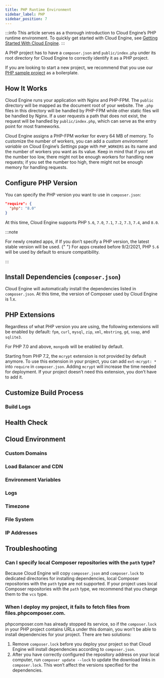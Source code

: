 ```yaml
---
title: PHP Runtime Environment
sidebar_label: PHP
sidebar_position: 7
---
```



:::info
This article serves as a thorough introduction to Cloud Engine’s PHP runtime environment. To quickly get started with Cloud Engine, see [Getting Started With Cloud Engine](/sdk/engine/deploy/getting-started).
:::

A PHP project has to have a `composer.json` and `public/index.php` under its root directory for Cloud Engine to correctly identify it as a PHP project.

If you are looking to start a new project, we recommend that you use our [PHP sample project](https://github.com/leancloud/slim-getting-started) as a boilerplate.

## How It Works

Cloud Engine runs your application with Nginx and PHP-FPM. The `public` directory will be mapped as the document root of your website. The `.php` files in this directory will be handled by PHP-FPM while other static files will be handled by Nginx. If a user requests a path that does not exist, the request will be handled by `public/index.php`, which can serve as the entry point for most frameworks.

Cloud Engine assigns a PHP-FPM worker for every 64 MB of memory. To customize the number of workers, you can add a _custom environment variable_ on Cloud Engine’s _Settings_ page with `PHP_WORKERS` as its name and the number of workers you want as its value. Keep in mind that if you set the number too low, there might not be enough workers for handling new requests; if you set the number too high, there might not be enough memory for handling requests.

## Configure PHP Version

You can specify the PHP version you want to use in `composer.json`:

```json
"require": {
  "php": "8.0"
}
```

At this time, Cloud Engine supports PHP `5.6`, `7.0`, `7.1`, `7.2`, `7.3`, `7.4`, and `8.0`.

:::note

<Conditional brand="leancloud">For newly created apps, if</Conditional>
<Conditional brand="tds">If</Conditional> you don’t specify a PHP version, the
latest stable version will be used.
<Conditional brand="leancloud">
  {" "}
  For apps created before 9/2/2021, PHP `5.6` will be used by default to ensure compatibility.
</Conditional>

:::

## Install Dependencies (`composer.json`)

Cloud Engine will automatically install the dependencies listed in `composer.json`. At this time, the version of Composer used by Cloud Engine is 1.x.

## PHP Extensions

Regardless of what PHP version you are using, the following extensions will be enabled by default: `fpm`, `curl`, `mysql`, `zip`, `xml`, `mbstring`, `gd`, `soap`, and `sqlite3`.

For PHP 7.0 and above, `mongodb` will be enabled by default.

Starting from PHP 7.2, the `mcrypt` extension is not provided by default anymore. To use this extension in your project, you can add `ext-mcrypt: *` into `require` in `composer.json`. Adding `mcrypt` will increase the time needed for deployment. If your project doesn’t need this extension, you don’t have to add it.

## Customize Build Process

<BuildingAdvanced />

### Build Logs

<BuildingBuildLogs />

## Health Check

<CloudHealthCheck />

## Cloud Environment

### Custom Domains

<CloudCustomDomain />

### Load Balancer and CDN

<CloudLoadBalancer only="php" />

### Environment Variables

<CloudEnvironments />

### Logs

<CloudLogs only="php" />

### Timezone

<CloudTimezone />

### File System

<CloudFilesystem />

### IP Addresses

<CloudInternetAddress />

## Troubleshooting

### Can I specify local Composer repositories with the `path` type?

Because Cloud Engine will copy `composer.json` and `composer.lock` to dedicated directories for installing dependencies, local Composer repositories with the `path` type are not supported.
If your project uses local Composer repositories with the `path` type, we recommend that you change them to the `vcs` type.

### When I deploy my project, it fails to fetch files from files.phpcomposer.com.

phpcomposer.com has already stopped its service, so if the `composer.lock` in your PHP project contains URLs under this domain, you won’t be able to install dependencies for your project.
There are two solutions:

1. Remove `composer.lock` before you deploy your project so that Cloud Engine will install dependencies according to `composer.json`.
2. After you have correctly configured the repository address on your local computer, run `composer update --lock` to update the download links in `composer.lock`. This won’t affect the versions specified for the dependencies.
